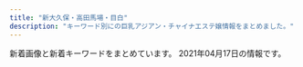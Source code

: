 ```yaml
---
title: "新大久保・高田馬場・目白"
description: "キーワード別にの巨乳アジアン・チャイナエステ嬢情報をまとめました。"
---
```


新着画像と新着キーワードをまとめています。
2021年04月17日の情報です。

<DmmAffiliateIns />
<KeywordTable
  shops={
    [
    {
        "keywords": {},
        "url": "https://tsukinohana88.wixsite.com/index",
        "station": "JR\u65b0\u5927\u4e45\u4fdd\u99c5",
        "img_links": [
            "https://static.wixstatic.com/media/71aabe_7fde48e91203411687f75bf66049b810~mv2.jpg",
            "https://static.wixstatic.com/media/80a184_82935849944c46ee915c04bfe2e9b3cb~mv2.jpeg",
            "https://static.wixstatic.com/media/80a184_5208b825bc574a8e8c38cfed61640f7b~mv2.png",
            "https://static.wixstatic.com/media/80a184_e559d78a6dc94757946448f2405d903b~mv2.jpg",
            "https://static.wixstatic.com/media/80a184_60e3e10d71c6473ca82f313fefc49773~mv2.png",
            "https://static.wixstatic.com/media/80a184_b70a2c117ac542f79ec2a2014b642be4~mv2.png",
            "https://static.wixstatic.com/media/80a184_d4b6882709484eb495b72b4fd6a52481~mv2.png",
            "https://static.wixstatic.com/media/80a184_591f50f34faa42e6b9492a8d9157c96f~mv2.png",
            "https://static.wixstatic.com/media/80a184_126746405a7f40f191a12f71b777ea41~mv2.png",
            "https://static.wixstatic.com/media/80a184_6f8a99a76cfa4e8cb6871f8cdc4667f5~mv2.png",
            "https://static.wixstatic.com/media/80a184_9dc0d14b20d54a71a6cb9f57217e8a32~mv2.png",
            "https://static.wixstatic.com/media/80a184_18f60081ea1047b0a35a349e1c4155f8~mv2.jpg",
            "https://static.wixstatic.com/media/80a184_badd496c271c4b31b8258ef657e73a1c~mv2.jpg",
            "https://static.wixstatic.com/media/71aabe_595c6eb6f67c4a098580c4aa868223d6~mv2.jpg"
        ],
        "name": "\u6708\u306e\u82b1"
    },
    {
        "keywords": {},
        "name": "Rabenda\u30fb\u30e9\u30d9\u30f3\u30c0\u30fc",
        "station": "JR\u5927\u4e45\u4fdd\u99c5\u5317\u53e3",
        "url": "http://gogonoheya.ies.fun/",
        "img_links": []
    },
    {
        "station": "\u65b0\u5927\u4e45\u4fdd\u99c5",
        "keywords": {},
        "name": "Lui\uff5e\u30eb\u30a4\uff5e",
        "img_links": [
            "http://www.e-candy.work/images/s1.png",
            "http://www.e-candy.work/images/3.jpg",
            "http://www.e-candy.work/img/aya1.jpg",
            "http://www.e-candy.work/img/ai1.jpg",
            "http://www.e-candy.work/images/7.jpg",
            "http://www.e-candy.work/images/6.jpg",
            "http://www.e-candy.work/img/rina1.jpg",
            "http://www.e-candy.work/images/1.jpg",
            "http://www.e-candy.work/img/miki1.jpg",
            "http://www.e-candy.work/images/sys2.jpg",
            "http://www.e-candy.work/images/staff_t.png",
            "http://www.e-candy.work/images/sys1.jpg",
            "http://www.e-candy.work/img/nana1.jpg",
            "http://www.e-candy.work/images/mobile.jpg",
            "http://www.e-candy.work/images/interior_t.png",
            "http://www.e-candy.work/images/newface.png",
            "http://www.e-candy.work/images/5.jpg",
            "http://www.e-candy.work/img/yui1.jpg",
            "http://www.e-candy.work/images/int2.png",
            "http://www.e-candy.work/images/4.jpg",
            "http://www.e-candy.work/images/info.png",
            "http://www.e-candy.work/images/sys3.png",
            "http://www.e-candy.work/images/8.jpg",
            "http://www.e-candy.work/images/int1.png",
            "http://www.e-candy.work/images/tel.jpg",
            "http://www.e-candy.work/images/news.jpg",
            "http://www.e-candy.work/img/haruka1.jpg",
            "http://www.e-candy.work/images/head.jpg"
        ],
        "url": "http://www.e-candy.work/"
    },
    {
        "img_links": [
            "http://www.y-rlx.site/images/index_06.jpg",
            "http://www.y-rlx.site/images/index_01.jpg",
            "http://www.y-rlx.site/girl/03.jpg",
            "http://www.y-rlx.site/images/index_09.jpg",
            "http://www.y-rlx.site/images/index_10.jpg",
            "http://www.y-rlx.site/images/upload/thumb/0a4230132522743d.jpg",
            "http://www.y-rlx.site/images/index_02.jpg",
            "http://www.y-rlx.site/girl/01.jpg",
            "http://www.y-rlx.site/images/index_05.jpg",
            "http://www.y-rlx.site/images/upload/thumb/7ef0dbd713e60157.jpg",
            "http://www.y-rlx.site/images/upload/thumb/a3dc59474308193e.jpg",
            "http://www.y-rlx.site/images/upload/thumb/2c7fdde9ad97892b.jpg",
            "http://www.y-rlx.site/images/card.jpg",
            "http://www.y-rlx.site/images/info.jpg",
            "http://www.y-rlx.site/girl/05.jpg",
            "http://y-rlx.site/images/index_04.jpg",
            "http://www.y-rlx.site/images/index_19.jpg",
            "http://www.y-rlx.site/images/upload/thumb/117cc02414cb58fe.jpg",
            "http://www.y-rlx.site/images/rec_09.jpg",
            "http://www.y-rlx.site/images/index_18.jpg",
            "http://www.y-rlx.site/images/rec.jpg",
            "http://www.y-rlx.site/images/index_20.jpg",
            "http://www.y-rlx.site/images/index_04.jpg",
            "http://www.y-rlx.site/images/staff_09.jpg",
            "http://www.y-rlx.site/images/upload/thumb/e0a26e58e17a1416.jpg",
            "http://www.y-rlx.site/images/upload/thumb/7ec52ffef2544273.jpg",
            "http://www.y-rlx.site/images/index_11.jpg",
            "http://www.y-rlx.site/girl/02.jpg",
            "http://www.y-rlx.site/images/index_15.jpg",
            "http://www.y-rlx.site/images/upload/thumb/0776a8acf9219785.jpg",
            "http://www.y-rlx.site/images/index_13.jpg",
            "http://www.y-rlx.site/images/index_07.jpg",
            "http://www.y-rlx.site/images/upload/thumb/0d7b4714c8aced28.jpg",
            "http://www.y-rlx.site/girl/04.jpg",
            "http://www.y-rlx.site/images/index_03.jpg",
            "http://www.y-rlx.site/images/index_08.jpg",
            "http://www.y-rlx.site/images/info_09.jpg",
            "http://y-rlx.site/images/index_07.jpg"
        ],
        "keywords": {
            "88": 2,
            "87": 4,
            "D": 1,
            "C": 5
        },
        "url": "http://www.y-rlx.site/",
        "station": "JR\u9ad8\u7530\u99ac\u5834\u99c5\u65e9\u7a32\u7530\u53e3",
        "name": "\u60a0\u30a8\u30b9\u30c6"
    },
    {
        "url": "http://www.china-es.info/",
        "keywords": {},
        "img_links": [
            "http://www.china-es.info/images/sys3.jpg",
            "http://www.china-es.info/images/int2.jpg",
            "http://www.china-es.info/images/top.jpg",
            "http://www.china-es.info/img/hibiki1.jpg",
            "http://www.china-es.info/images/menu/top.jpg",
            "http://www.china-es.info/images/interior_t.jpg",
            "http://www.china-es.info/images/sys2.jpg",
            "http://www.china-es.info/images/head.jpg",
            "http://www.china-es.info/images/mobile.jpg",
            "http://www.china-es.info/images/rec2.jpg",
            "http://www.china-es.info/images/menu/staff.jpg",
            "http://www.china-es.info/images/news.jpg",
            "http://www.china-es.info/images/menu/interior.jpg",
            "http://www.china-es.info/images/sys1.jpg",
            "http://www.china-es.info/img/nana2.jpg",
            "http://www.china-es.info/images/int1.jpg",
            "http://www.china-es.info/img/nana1.jpg",
            "http://www.china-es.info/images/int4.jpg",
            "http://www.china-es.info/images/int3.jpg",
            "http://www.china-es.info/images/rec1.jpg",
            "http://www.china-es.info/img/ringo1.jpg",
            "http://www.china-es.info/images/staff_t.jpg"
        ],
        "name": "Honey At Home \u30cf\u30cb\u30fc\u30a2\u30c3\u30c8\u30db\u30fc\u30e0",
        "station": "JR\u9ad8\u7530\u99ac\u5834\u99c5\u65e9\u7a32\u7530\u53e3"
    },
    {
        "url": "https://www.cocoro556.in/",
        "name": "COCORO",
        "keywords": {
            "C": 20,
            "E": 1
        },
        "station": "JR\u5927\u4e45\u4fdd\u99c5\u5317\u53e3",
        "img_links": [
            "https://www.cocoro556.in/img/material/pageheaderimg4.jpg",
            "https://www.cocoro556.in/img/material/photost1.png",
            "https://www.cocoro556.in/img/girl/thumb/smain1462f806d031a1244ccfaa8b4d307f6ef6d7.jpg",
            "https://www.cocoro556.in/img/girl/main/smain164135ee9e4407f412c3d2708030a189f1c0.jpg",
            "https://www.cocoro556.in/img/girl/thumb/smain1443346e3df3ff1cef1386c89c6ba9e9f72e.jpg",
            "https://www.cocoro556.in/img/girl/thumb/smain1491773ceed1a7cd35919e9c6866285fb943.jpg",
            "https://www.cocoro556.in/img/girl/thumb/smain1442346e3df3ff1cef1386c89c6ba9e9f72e.jpg",
            "https://www.cocoro556.in/img/material/p2_t2_sub_m1_2.png",
            "https://www.cocoro556.in/img/material/ftel.png",
            "https://www.cocoro556.in/img/girl/list/slist154a1f8e548a2959236fdd0e7abcde80ac7.jpg",
            "https://www.cocoro556.in/img/material/gm1_rollover.png",
            "https://www.cocoro556.in/img/girl/thumb/smain1543ab2e0ee9f9fde8103e9fe80e33b07761.jpg",
            "https://www.cocoro556.in/img/girl/main/smain126142f85375ac3eb532582567360874d2d6.jpg",
            "https://www.cocoro556.in/img/girl/list/slist12642f85375ac3eb532582567360874d2d6.jpg",
            "https://www.cocoro556.in/img/material/gm3_rollover.png",
            "https://www.cocoro556.in/img/camp/camp20210403short.jpg",
            "https://www.cocoro556.in/img/material/top_t3_imgrev1.jpg",
            "https://www.cocoro556.in/img/girl/thumb/smain1422b75436b0012f83588e08b8d8eb48c8c2.jpg",
            "https://www.cocoro556.in/img/material/p3_1_t1.png",
            "https://www.cocoro556.in/img/material/photost4rev1.png",
            "https://www.cocoro556.in/img/girl/list/slist16435ee9e4407f412c3d2708030a189f1c0.jpg",
            "https://www.cocoro556.in/img/material/photost3rev1.png",
            "https://www.cocoro556.in/img/material/p2_t2_subt1.png",
            "https://www.cocoro556.in/img/girl/thumb/smain1542a1f8e548a2959236fdd0e7abcde80ac7.jpg",
            "https://www.cocoro556.in/img/material/accminimgrev1.jpg",
            "https://www.cocoro556.in/img/material/mobilesite.png",
            "https://www.cocoro556.in/img/girl/list/slist146f806d031a1244ccfaa8b4d307f6ef6d7.jpg",
            "https://www.cocoro556.in/img/material/pageheaderimg3.jpg",
            "https://www.cocoro556.in/img/girl/list/slist149773ceed1a7cd35919e9c6866285fb943.jpg",
            "https://www.cocoro556.in/img/material/p2_t2_subt4.png",
            "https://www.cocoro556.in/img/material/pageheaderimg2.jpg",
            "https://www.cocoro556.in/img/material/p2_t2_sub_m1_1.png",
            "https://www.cocoro556.in/img/material/p6_t2.png",
            "https://www.cocoro556.in/img/girl/thumb/smain14922dea5bdda380e76839c012ab24bd9f82.jpg",
            "https://www.cocoro556.in/img/girl/list/slist142b75436b0012f83588e08b8d8eb48c8c2.jpg",
            "https://www.cocoro556.in/img/girl/thumb/smain126242f85375ac3eb532582567360874d2d6.jpg",
            "https://www.cocoro556.in/img/girl/thumb/smain1423ae12bc52cc115b3190fbe6a84a8ffa74.jpg",
            "https://www.cocoro556.in/img/camp/camp20210403premium.jpg",
            "https://www.cocoro556.in/img/girl/thumb/smain1541a1f8e548a2959236fdd0e7abcde80ac7.jpg",
            "https://www.cocoro556.in/img/girl/main/smain1421b75436b0012f83588e08b8d8eb48c8c2.jpg",
            "https://www.cocoro556.in/img/material/gm6_rollover.png",
            "https://www.cocoro556.in/img/material/p6_t3_subt1.png",
            "https://www.cocoro556.in/img/material/p6_t2_subt1.png",
            "https://www.cocoro556.in/img/girl/thumb/smain16637090642c09cac745b0ded19f41e41b2c.jpg",
            "https://www.cocoro556.in/img/girl/main/smain16617090642c09cac745b0ded19f41e41b2c.jpg",
            "https://www.cocoro556.in/img/material/p6_t1.png",
            "https://www.cocoro556.in/img/girl/thumb/smain1493773ceed1a7cd35919e9c6866285fb943.jpg",
            "https://www.cocoro556.in/img/material/p2_t2.png",
            "https://www.cocoro556.in/img/girl/thumb/smain126142f85375ac3eb532582567360874d2d6.jpg",
            "https://www.cocoro556.in/img/girl/thumb/smain164135ee9e4407f412c3d2708030a189f1c0.jpg",
            "https://www.cocoro556.in/img/material/leftinfo.png",
            "https://www.cocoro556.in/img/material/photost7.png",
            "https://www.cocoro556.in/img/material/gm1_rollout.png",
            "https://www.cocoro556.in/img/material/gm5_rollover.png",
            "https://www.cocoro556.in/img/girl/main/smain1541a1f8e548a2959236fdd0e7abcde80ac7.jpg",
            "https://www.cocoro556.in/img/girl/main/smain1491773ceed1a7cd35919e9c6866285fb943.jpg",
            "https://www.cocoro556.in/img/material/p3_t1.png",
            "https://www.cocoro556.in/img/material/gm6_rollout.png",
            "https://www.cocoro556.in/img/girl/thumb/smain14634879628e490d1ecf1cd7a9d727569f95.jpg",
            "https://www.cocoro556.in/img/girl/thumb/smain16617090642c09cac745b0ded19f41e41b2c.jpg",
            "https://www.cocoro556.in/img/girl/list/slist144346e3df3ff1cef1386c89c6ba9e9f72e.jpg",
            "https://www.cocoro556.in/img/material/photost5.png",
            "https://www.cocoro556.in/img/material/top_t1.png",
            "https://www.cocoro556.in/img/material/gm3_rollout.png",
            "https://www.cocoro556.in/img/girl/thumb/smain1441346e3df3ff1cef1386c89c6ba9e9f72e.jpg",
            "https://www.cocoro556.in/img/material/photost6.png",
            "https://www.cocoro556.in/img/material/p2_t2_subt5.png",
            "https://www.cocoro556.in/img/material/top_t4.png",
            "https://www.cocoro556.in/img/material/top_t3.png",
            "https://www.cocoro556.in/img/material/age_rollout.png",
            "https://www.cocoro556.in/img/girl/thumb/smain126332fd72809eba38056753c1720b05d8d5.jpg",
            "https://www.cocoro556.in/img/material/gm5_rollout.png",
            "https://www.cocoro556.in/img/material/p2_t2_subt3.png",
            "https://www.cocoro556.in/img/material/top_t3_subt1.png",
            "https://www.cocoro556.in/img/material/pageheaderimg1.jpg",
            "https://www.cocoro556.in/img/material/gm2_rollover.png",
            "https://www.cocoro556.in/img/material/p2_t2_subt5_m2.png",
            "https://www.cocoro556.in/img/girl/list/slist1667090642c09cac745b0ded19f41e41b2c.jpg",
            "https://www.cocoro556.in/img/camp/camp20210403.jpg",
            "https://www.cocoro556.in/img/material/p2_t2_subt5_m1.png",
            "https://www.cocoro556.in/img/girl/thumb/smain1461f806d031a1244ccfaa8b4d307f6ef6d7.jpg",
            "https://www.cocoro556.in/img/girl/main/smain1461f806d031a1244ccfaa8b4d307f6ef6d7.jpg",
            "https://www.cocoro556.in/img/material/p2_t2_sub_m1_3.png",
            "https://www.cocoro556.in/img/material/gm2_rollout.png",
            "https://www.cocoro556.in/img/material/gm4_rollout.png",
            "https://www.cocoro556.in/img/material/pd_number.png",
            "https://www.cocoro556.in/img/girl/thumb/smain16627090642c09cac745b0ded19f41e41b2c.jpg",
            "https://www.cocoro556.in/img/material/pd_st3.png",
            "https://www.cocoro556.in/img/material/pd_st2.png",
            "https://www.cocoro556.in/img/material/photost2rev1.png",
            "https://www.cocoro556.in/img/material/pd_st1.png",
            "https://www.cocoro556.in/img/material/p5_t1.png",
            "https://www.cocoro556.in/img/material/top_t2.png",
            "https://www.cocoro556.in/img/material/p2_t2_subt4_m1.png",
            "https://www.cocoro556.in/img/girl/main/smain1441346e3df3ff1cef1386c89c6ba9e9f72e.jpg",
            "https://www.cocoro556.in/img/material/p6_t3.png",
            "https://www.cocoro556.in/img/girl/thumb/smain1421b75436b0012f83588e08b8d8eb48c8c2.jpg",
            "https://www.cocoro556.in/img/material/p2_t2_subt2.png"
        ]
    },
    {
        "img_links": [
            "http://kobo.mssg.jp/images/staff_8a.jpg",
            "http://kobo.mssg.jp/images/staff_2a.jpg",
            "http://kobo.mssg.jp/layer/images/top.jpg",
            "http://kobo.mssg.jp/images/staff_9b.jpg",
            "http://kobo.mssg.jp/layer/images/top/top_06.jpg",
            "http://kobo.mssg.jp/layer/images/top/top_05.jpg",
            "http://kobo.mssg.jp/images/wenzi-staff.png",
            "http://kobo.mssg.jp/images/top1.jpg",
            "http://kobo.mssg.jp/images/info.png",
            "http://kobo.mssg.jp/images/staff_8.jpg",
            "http://kobo.mssg.jp/images/staff_9a.jpg",
            "http://kobo.mssg.jp/layer/images/top/top_01.jpg",
            "http://kobo.mssg.jp/images/staff_5.jpg",
            "http://kobo.mssg.jp/images/staff_bj4.png",
            "http://kobo.mssg.jp/layer/images/top/top_08.png",
            "http://kobo.mssg.jp/images/staff_bj1.png",
            "http://kobo.mssg.jp/images/staff_2b.jpg",
            "http://kobo.mssg.jp/images/s_info.png",
            "http://kobo.mssg.jp/layer/images/top/top_02.jpg",
            "http://kobo.mssg.jp/images/1.jpg",
            "http://kobo.mssg.jp/images/staff_4.jpg",
            "http://kobo.mssg.jp/layer/images/top/top_03.jpg",
            "http://kobo.mssg.jp/layer/images/top/top_04.jpg",
            "http://kobo.mssg.jp/images/staff_10a.jpg",
            "http://kobo.mssg.jp/images/top2.jpg"
        ],
        "name": "\u6c34\u8272-\u30df\u30ba\u30a4\u30ed-",
        "url": "http://kobo.mssg.jp/",
        "keywords": {},
        "station": "JR\u5927\u4e45\u4fdd\u99c5\u5317\u53e3"
    },
    {
        "keywords": {
            "C": 36
        },
        "name": "Lovely Heart \u5927\u4e45\u4fdd\u5225\u9928",
        "url": "http://aes-treat.com/",
        "img_links": [
            "http://aes-treat.com/scdl/staff/11131.jpg",
            "http://aes-treat.com/scdl/staff/10902.jpg",
            "http://aes-treat.com/scdl/staff/11161mb.jpg",
            "http://aes-treat.com/scdl/staff/11171mb.jpg",
            "http://aes-treat.com/pic/top2.jpg",
            "http://aes-treat.com/scdl/staff/11162.jpg",
            "http://aes-treat.com/scdl/staff/11161.jpg",
            "http://aes-treat.com/scdl/staff/10171.jpg",
            "http://aes-treat.com/img/system/campaign.jpg",
            "http://aes-treat.com/scdl/staff/10981.jpg",
            "http://aes-treat.com/scdl/staff/10861mb.jpg",
            "http://aes-treat.com/scdl/staff/11051.jpg",
            "http://aes-treat.com/scdl/staff/10901.jpg",
            "http://aes-treat.com/scdl/staff/11111.jpg",
            "http://aes-treat.com/img/ttl_staff.png",
            "http://aes-treat.com/scdl/staff/11081.jpg",
            "http://aes-treat.com/scdl/staff/11051mb.jpg",
            "http://aes-treat.com/scdl/staff/10171mb.jpg",
            "http://aes-treat.com/scdl/staff/10771.jpg",
            "http://aes-treat.com/scdl/staff/11151mb.jpg",
            "http://aes-treat.com/img/ttl_sister.png",
            "http://aes-treat.com/img/ttl_att.png",
            "http://aes-treat.com/scdl/staff/11131mb.jpg",
            "http://aes-treat.com/scdl/staff/10981mb.jpg",
            "http://aes-treat.com/scdl/staff/11181.jpg",
            "http://aes-treat.com/scdl/staff/10721mb.jpg",
            "http://aes-treat.com/scdl/staff/11111mb.jpg",
            "http://aes-treat.com/scdl/staff/10651.jpg",
            "http://aes-treat.com/img/ttl_attbnr.jpg",
            "http://aes-treat.com/scdl/staff/11181mb.jpg",
            "http://aes-treat.com/scdl/staff/10841.jpg",
            "http://aes-treat.com/scdl/staff/11101mb.jpg",
            "http://aes-treat.com/scdl/staff/10811.jpg",
            "http://aes-treat.com/scdl/staff/11041mb.jpg",
            "http://aes-treat.com/scdl/staff/10891mb.jpg",
            "http://aes-treat.com/scdl/staff/10681mb.jpg",
            "http://aes-treat.com/scdl/staff/10971mb.jpg",
            "http://aes-treat.com/scdl/staff/10891.jpg",
            "http://aes-treat.com/scdl/staff/10941.jpg",
            "http://aes-treat.com/scdl/staff/10972.jpg",
            "http://aes-treat.com/scdl/staff/10861.jpg",
            "http://aes-treat.com/scdl/staff/10842.jpg",
            "http://aes-treat.com/scdl/staff/11041.jpg",
            "http://aes-treat.com/scdl/staff/10721.jpg",
            "http://aes-treat.com/scdl/staff/11101.jpg",
            "http://aes-treat.com/scdl/staff/10901mb.jpg",
            "http://aes-treat.com/scdl/staff/11081mb.jpg",
            "http://aes-treat.com/pic/top1.jpg",
            "http://aes-treat.com/scdl/staff/11121mb.jpg",
            "http://aes-treat.com/scdl/staff/11151.jpg",
            "http://aes-treat.com/scdl/staff/11121.jpg",
            "http://aes-treat.com/scdl/staff/11091.jpg",
            "http://aes-treat.com/img/ttl_nouka.jpg",
            "http://aes-treat.com/i/files/homeimg.jpg",
            "http://aes-treat.com/img/ttl_mobile.jpg",
            "http://aes-treat.com/scdl/staff/10841mb.jpg",
            "http://aes-treat.com/scdl/staff/10811mb.jpg",
            "http://aes-treat.com/scdl/staff/10681.jpg",
            "http://aes-treat.com/scdl/staff/10771mb.jpg",
            "http://aes-treat.com/scdl/staff/10971.jpg",
            "http://aes-treat.com/pic/head.jpg",
            "http://aes-treat.com/scdl/staff/10941mb.jpg",
            "http://aes-treat.com/scdl/staff/10651mb.jpg",
            "http://aes-treat.com/scdl/staff/11091mb.jpg",
            "http://aes-treat.com/scdl/staff/11171.jpg"
        ],
        "station": "JR\u5927\u4e45\u4fdd\u99c5\u5317\u53e3"
    },
    {
        "keywords": {},
        "station": "JR\u9ad8\u7530\u99ac\u5834\u99c5\u65e9\u7a32\u7530\u53e3",
        "url": "http://www.kity.work/",
        "name": "\u98a8\u96c5\u5802 \uff5e\u3075\u3046\u304c\u3069\u3046\uff5e",
        "img_links": [
            "http://www.kity.work/img/erina2.jpg",
            "http://www.kity.work/images/6.jpg",
            "http://www.kity.work/images/int1.jpg",
            "http://www.kity.work/img/erina1.jpg",
            "http://www.kity.work/images/head.jpg",
            "http://www.kity.work/img/aoi2.jpg",
            "http://www.kity.work/images/s1.jpg",
            "http://www.kity.work/img/yuka2.jpg",
            "http://www.kity.work/images/up.jpg",
            "http://www.kity.work/images/1.jpg",
            "http://www.kity.work/img/sara2.jpg",
            "http://www.kity.work/staff/erina.jpg",
            "http://www.kity.work/images/news.jpg",
            "http://www.kity.work/staff/yuka.jpg",
            "http://www.kity.work/images/tel.jpg",
            "http://www.kity.work/images/s1.png",
            "http://www.kity.work/staff/nana.jpg",
            "http://www.kity.work/images/s2.jpg",
            "http://www.kity.work/images/5.jpg",
            "http://www.kity.work/img/aoi1.jpg",
            "http://www.kity.work/staff/sara.jpg",
            "http://www.kity.work/images/tg.jpg",
            "http://www.kity.work/staff/aoi.jpg",
            "http://www.kity.work/img/yuka1.jpg",
            "http://www.kity.work/images/int2.jpg",
            "http://www.kity.work/images/interior_t.jpg",
            "http://www.kity.work/images/3.jpg",
            "http://www.kity.work/images/ac2.jpg",
            "http://www.kity.work/images/7.jpg",
            "http://www.kity.work/images/staff_t.jpg",
            "http://www.kity.work/img/sara1.jpg",
            "http://www.kity.work/img/nana1.jpg",
            "http://www.kity.work/images/sys.jpg"
        ]
    },
    {
        "img_links": [
            "http://massage-1.net/images/top/top_04.jpg",
            "http://massage-1.net/images/top/top_08.png",
            "http://massage-1.net/images/top/top_01.jpg",
            "http://massage-1.net/images/page_top.png",
            "http://massage-1.net/images/top/top_03.jpg",
            "http://massage-1.net/images/top/top_05.jpg",
            "http://massage-1.net/images/top/top_02.jpg",
            "http://massage-1.net/images/staff_image/staf_05a.jpg",
            "http://massage-1.net/images/top/top_06.jpg",
            "http://massage-1.net/images/home/top.jpg"
        ],
        "url": "http://massage-1.net/",
        "station": "JR\u9ad8\u7530\u99ac\u5834\u99c5\u65e9\u7a32\u7530\u53e3",
        "name": "\u697d\u5712",
        "keywords": {}
    },
    {
        "name": "\u82b1",
        "keywords": {
            "C": 40,
            "E": 5
        },
        "url": "https://est-hana.com/",
        "station": "JR\u5927\u4e45\u4fdd\u99c5\u5317\u53e3",
        "img_links": [
            "https://est-hana.com/img/girl/thumb/smain197153ce52e0264e81a8a42e5d3c84dd833e.jpg",
            "https://est-hana.com/img/whatnew/20200401min60.jpg",
            "https://est-hana.com/img/girl/list/s163_list.jpg",
            "https://est-hana.com/img/girl/list/s139_list.jpg",
            "https://est-hana.com/img/material/sys_option.png",
            "https://est-hana.com/img/material/photorenew3.jpg",
            "https://est-hana.com/img/girl/list/sface110404ef9fc79e2a0a04d64b621c22a0c77.jpg",
            "https://est-hana.com/img/girl/pickup/topgirl20180526173824.png",
            "https://est-hana.com/img/material/top_twitter.png",
            "https://est-hana.com/img/girl/list/slist187110f9d5212fd19d8b8410ec6bff294e6.jpg",
            "https://est-hana.com/img/girl/list/slist110d5ce8a5906e2cdaf90af47c9395e0dff.jpg",
            "https://est-hana.com/img/girl/main/s88_1.jpg",
            "https://est-hana.com/img/whatnew/20200304.jpg",
            "https://est-hana.com/img/material/systme_t1.png",
            "https://est-hana.com/img/material/click_tel_btn.png",
            "https://est-hana.com/img/girl/list/sface8365230fc40840a020ba3ed47600db4b4a.jpg",
            "https://est-hana.com/img/girl/pickup/pickup20181218104555.jpg",
            "https://est-hana.com/img/girl/thumb/smain193281777917c863b2cd265723b9cb5a3c32.jpg",
            "https://est-hana.com/img/girl/pickup/pickup20190227121102.jpg",
            "https://est-hana.com/img/material/w6.png",
            "https://est-hana.com/img/material/infopanel.png",
            "https://est-hana.com/img/girl/list/sface189e9ae2d8752cd8b9474ebd62df9909f9b.jpg",
            "https://est-hana.com/img/girl/list/s88_face.jpg",
            "https://est-hana.com/img/girl/list/s139_face.jpg",
            "https://est-hana.com/img/girl/main/s139_1.jpg",
            "https://est-hana.com/img/material/photorenew4.jpg",
            "https://est-hana.com/img/girl/list/s173_list.jpg",
            "https://est-hana.com/img/girl/pickup/topgirl20161016054301.png",
            "https://est-hana.com/img/girl/list/slist18449673a0eecbfdaab27d1a016ce6f4281.jpg",
            "https://est-hana.com/img/material/massap7.jpg",
            "https://est-hana.com/img/girl/thumb/smain1931e3a7504f14e2050f14cb6782d72bb46c.jpg",
            "https://est-hana.com/img/whatnew/20200401_mask.jpg",
            "https://est-hana.com/img/girl/main/smain197153ce52e0264e81a8a42e5d3c84dd833e.jpg",
            "https://est-hana.com/img/material/gm5_rollout.png",
            "https://est-hana.com/img/girl/list/slist19053cc33bb85f739f63e84c2ae2c41c2eb.jpg",
            "https://est-hana.com/img/material/photorenew1.jpg",
            "https://est-hana.com/img/girl/thumb/smain19725e2ed7efe2de621955e09d12295a13ee.jpg",
            "https://est-hana.com/img/girl/thumb/smain184149673a0eecbfdaab27d1a016ce6f4281.jpg",
            "https://est-hana.com/img/material/top_t2_img_rev2.jpg",
            "https://est-hana.com/img/girl/pickup/topgirl20140502225842.png",
            "https://est-hana.com/img/material/top_t6.png",
            "https://est-hana.com/img/girl/list/s180_face.jpg",
            "https://est-hana.com/img/material/gm2_rollout.png",
            "https://est-hana.com/img/girl/list/sface190e7f2a11706f93c08ab1eb76c57c0a501.jpg",
            "https://est-hana.com/img/girl/main/smain1901e7f2a11706f93c08ab1eb76c57c0a501.jpg",
            "https://est-hana.com/img/girl/thumb/s173_1.jpg",
            "https://est-hana.com/img/material/massa_t1.png",
            "https://est-hana.com/img/material/staff_t1.png",
            "https://est-hana.com/img/girl/thumb/smain18725b09cd881b1f036f9f4970616c10b474.jpg",
            "https://est-hana.com/img/material/top_t4.png",
            "https://est-hana.com/img/girl/pickup/topgirl20190528141109.png",
            "https://est-hana.com/img/girl/thumb/smain1901e7f2a11706f93c08ab1eb76c57c0a501.jpg",
            "https://est-hana.com/img/material/massap1.jpg",
            "https://est-hana.com/img/material/day.png",
            "https://est-hana.com/img/material/massap3.jpg",
            "https://est-hana.com/img/girl/main/smain1911ec56c0d5cc68365ea11e2e52a40272d8.jpg",
            "https://est-hana.com/img/material/massap2.jpg",
            "https://est-hana.com/img/girl/thumb/s88_1.jpg",
            "https://est-hana.com/img/girl/list/slist189e9ae2d8752cd8b9474ebd62df9909f9b.jpg",
            "https://est-hana.com/img/girl/thumb/smain1911ec56c0d5cc68365ea11e2e52a40272d8.jpg",
            "https://est-hana.com/img/material/hosi4.png",
            "https://est-hana.com/img/girl/thumb/s163_1.jpg",
            "https://est-hana.com/img/girl/main/s77_1.jpg",
            "https://est-hana.com/img/material/photorenew2rev1.jpg",
            "https://est-hana.com/img/material/massap4.jpg",
            "https://est-hana.com/img/girl/list/slist199a8b144d9cbd006fc9dffdf23ad77de07.jpg",
            "https://est-hana.com/img/material/d17.png",
            "https://est-hana.com/img/girl/thumb/smain1913da4fa2da2e801312734721e1a44d8e19.jpg",
            "https://est-hana.com/img/material/systme_t2.png",
            "https://est-hana.com/img/girl/thumb/s139_1.jpg",
            "https://est-hana.com/img/material/gm1_rollout.png",
            "https://est-hana.com/img/girl/pickup/pickup20190118192153.jpg",
            "https://est-hana.com/img/material/gm6_rollout.png",
            "https://est-hana.com/img/material/detailwaku.png",
            "https://est-hana.com/img/girl/pickup/pickup20180526173711.jpg",
            "https://est-hana.com/img/girl/main/s180_1.jpg",
            "https://est-hana.com/img/girl/thumb/s77_2.jpg",
            "https://est-hana.com/img/girl/pickup/pickup20190121202926.jpg",
            "https://est-hana.com/img/girl/list/sface18449673a0eecbfdaab27d1a016ce6f4281.jpg",
            "https://est-hana.com/img/girl/thumb/smain1991a8b144d9cbd006fc9dffdf23ad77de07.jpg",
            "https://est-hana.com/img/material/hosi5.png",
            "https://est-hana.com/img/material/sframe2014.png",
            "https://est-hana.com/img/girl/thumb/smain1902e7f2a11706f93c08ab1eb76c57c0a501.jpg",
            "https://est-hana.com/img/material/sys_course2_rev2.png",
            "https://est-hana.com/img/girl/pickup/topgirl20140510202547.png",
            "https://est-hana.com/img/girl/list/sface19753ce52e0264e81a8a42e5d3c84dd833e.jpg",
            "https://est-hana.com/img/material/m4.png",
            "https://est-hana.com/img/material/massap5.jpg",
            "https://est-hana.com/img/girl/pickup/topgirl20180308214256.png",
            "https://est-hana.com/img/girl/list/sface201dc74ab8dea78d771771d5fda7bccc989.jpg",
            "https://est-hana.com/img/girl/list/s77_list.jpg",
            "https://est-hana.com/img/girl/list/slist193a69a1a063a3159e298d18b691542266d.jpg",
            "https://est-hana.com/img/material/top_t3.png",
            "https://est-hana.com/img/material/photorenew5.jpg",
            "https://est-hana.com/img/girl/thumb/s77_1.jpg",
            "https://est-hana.com/img/girl/pickup/pickup20191214162524.jpg",
            "https://est-hana.com/img/girl/list/s86_list.jpg",
            "https://est-hana.com/img/girl/main/s86_1.jpg",
            "https://est-hana.com/img/material/accsess_picter2.jpg",
            "https://est-hana.com/img/material/top_t2.png",
            "https://est-hana.com/img/material/returnbtn.png",
            "https://est-hana.com/img/material/top_t5.png",
            "https://est-hana.com/img/girl/list/slist191ec56c0d5cc68365ea11e2e52a40272d8.jpg",
            "https://est-hana.com/img/material/sys_course3_rev1.png",
            "https://est-hana.com/img/girl/list/s180_list.jpg",
            "https://est-hana.com/img/girl/main/smain1931e3a7504f14e2050f14cb6782d72bb46c.jpg",
            "https://est-hana.com/img/girl/thumb/s86_1.jpg",
            "https://est-hana.com/img/girl/main/s163_1.jpg",
            "https://est-hana.com/img/girl/thumb/smain1912da4fa2da2e801312734721e1a44d8e19.jpg",
            "https://est-hana.com/img/girl/list/s163_face.jpg",
            "https://est-hana.com/img/girl/main/smain184149673a0eecbfdaab27d1a016ce6f4281.jpg",
            "https://est-hana.com/img/girl/list/s75_face.jpg",
            "https://est-hana.com/img/girl/pickup/topgirl20141227182718.png",
            "https://est-hana.com/img/girl/list/s75_list.jpg",
            "https://est-hana.com/img/material/month.png",
            "https://est-hana.com/img/girl/thumb/s173_2.jpg",
            "https://est-hana.com/img/girl/main/smain1991a8b144d9cbd006fc9dffdf23ad77de07.jpg",
            "https://est-hana.com/img/girl/main/s173_1.jpg",
            "https://est-hana.com/img/girl/main/smain1891e9ae2d8752cd8b9474ebd62df9909f9b.jpg",
            "https://est-hana.com/img/girl/pickup/pickup20190528135649.jpg",
            "https://est-hana.com/img/material/topflashimg1.jpg",
            "https://est-hana.com/img/girl/thumb/s180_1.jpg",
            "https://est-hana.com/img/girl/pickup/pickup20191208191053.jpg",
            "https://est-hana.com/img/girl/list/slist2012ba9beda1a19f1ba57dcc87485d57321.jpg",
            "https://est-hana.com/img/girl/thumb/smain184249673a0eecbfdaab27d1a016ce6f4281.jpg",
            "https://est-hana.com/img/material/sys_etc.png",
            "https://est-hana.com/img/girl/list/sface187386757ea62d773ca58e2457fc23b8e13.jpg",
            "https://est-hana.com/img/material/sys_course1_rev2.png",
            "https://est-hana.com/img/girl/thumb/s75_1.jpg",
            "https://est-hana.com/img/girl/list/s88_list.jpg",
            "https://est-hana.com/img/girl/list/sface199a8b144d9cbd006fc9dffdf23ad77de07.jpg",
            "https://est-hana.com/img/girl/pickup/pickup20141227182613.jpeg",
            "https://est-hana.com/img/girl/pickup/topgirl20180908131653.png",
            "https://est-hana.com/img/camp/camp20210401.png",
            "https://est-hana.com/img/girl/pickup/pickup20190118192257.jpg",
            "https://est-hana.com/img/girl/list/slist19753ce52e0264e81a8a42e5d3c84dd833e.jpg",
            "https://est-hana.com/img/girl/list/s77_face.jpg",
            "https://est-hana.com/img/girl/main/s75_1.jpg",
            "https://est-hana.com/img/girl/list/s86_face.jpg",
            "https://est-hana.com/img/material/gm3_rollout.png",
            "https://est-hana.com/img/material/accsess_station.png",
            "https://est-hana.com/img/material/gm4_rollout.png",
            "https://est-hana.com/img/girl/list/sface191ec56c0d5cc68365ea11e2e52a40272d8.jpg",
            "https://est-hana.com/img/material/massap6.jpg",
            "https://est-hana.com/img/girl/list/slist8365230fc40840a020ba3ed47600db4b4a.jpg",
            "https://est-hana.com/img/material/staff_t1rev1.png",
            "https://est-hana.com/img/girl/list/sface193e3a7504f14e2050f14cb6782d72bb46c.jpg",
            "https://est-hana.com/img/girl/thumb/smain1891e9ae2d8752cd8b9474ebd62df9909f9b.jpg",
            "https://est-hana.com/img/material/staffdetail_t1.png",
            "https://est-hana.com/img/material/age.png",
            "https://est-hana.com/img/girl/list/s173_face.jpg",
            "https://est-hana.com/img/girl/thumb/smain1871110bf62c88dcefca310cdc127f9b11f2.jpg",
            "https://est-hana.com/img/girl/pickup/pickup20180830201105.jpg",
            "https://est-hana.com/img/girl/main/smain1871110bf62c88dcefca310cdc127f9b11f2.jpg",
            "https://est-hana.com/img/material/line1.png",
            "https://est-hana.com/img/girl/thumb/s77_3.jpg"
        ]
    },
    {
        "station": "JR\u65b0\u5927\u4e45\u4fdd\u99c5",
        "name": "\u6625\u306e\u5922",
        "url": "http://www.harunoyume.com/",
        "keywords": {},
        "img_links": [
            "http://www.harunoyume.com/images/service-image.jpg",
            "http://www.harunoyume.com/images/campaign.jpg",
            "http://www.harunoyume.com/images/covergirl.jpg",
            "http://www.harunoyume.com/images/discount.jpg"
        ]
    },
    {
        "keywords": {
            "88": 27,
            "86": 94,
            "E": 36,
            "D": 182,
            "83": 9,
            "85": 18,
            "87": 72,
            "C": 2
        },
        "name": "Familiar\u30fb\u30d5\u30a1\u30df\u30ea\u30fc\u30a2",
        "img_links": [
            "http://familiar.tyo.cm/images/tel.png",
            "http://familiar.tyo.cm/photos/sites/37/2019/10/2019102502193551.jpg",
            "http://familiar.tyo.cm/photos/sites/37/2019/06/2019060406161857.jpg",
            "http://familiar.tyo.cm/photos/sites/37/2019/10/2019100304481325.jpg",
            "http://familiar.tyo.cm/photos/sites/37/2019/12/2019120502264671.jpg",
            "http://familiar.tyo.cm/photos/sites/37/2019/03/2019032406115598.jpg",
            "http://familiar.tyo.cm/images/top.png",
            "http://familiar.tyo.cm/photos/sites/37/2019/12/201912130833132.jpg",
            "http://familiar.tyo.cm/photos/sites/37/2019/06/2019061502562745.jpg",
            "http://familiar.tyo.cm/photos/sites/37/2019/11/2019112902341792.jpg",
            "http://familiar.tyo.cm/photos/sites/37/2019/12/2019120502265383.jpg",
            "http://familiar.tyo.cm/photos/sites/37/2019/06/201906040617136.jpg",
            "http://familiar.tyo.cm/photos/sites/37/2019/03/2019032406115451.jpg",
            "http://familiar.tyo.cm/photos/sites/37/2019/03/2019032406115446.jpg",
            "http://familiar.tyo.cm/photos/sites/37/2019/12/2019120401354980.jpg",
            "http://familiar.tyo.cm/photos/sites/37/2019/09/201909270657496.jpg",
            "http://familiar.tyo.cm/photos/sites/37/2019/12/2019120401354873.jpg",
            "http://familiar.tyo.cm/photos/sites/37/2019/03/2019032406115491.jpg",
            "http://familiar.tyo.cm/images/s_staff.jpg",
            "http://familiar.tyo.cm/photos/sites/37/2018/12/2018121903013346.jpg",
            "http://familiar.tyo.cm/photos/sites/37/2019/10/2019102408541458.jpg",
            "http://familiar.tyo.cm/photos/sites/37/2019/03/2019031806471671.jpg",
            "http://familiar.tyo.cm/photos/sites/37/2019/11/2019110802115992.jpg",
            "http://familiar.tyo.cm/images/mobile.jpg",
            "http://familiar.tyo.cm/images/s_news.jpg",
            "http://familiar.tyo.cm/photos/sites/37/2019/06/2019062210030384.jpg",
            "http://familiar.tyo.cm/images/1.png",
            "http://familiar.tyo.cm/images/s_link.jpg",
            "http://familiar.tyo.cm/photos/sites/37/2019/09/2019090503385014.jpg",
            "http://familiar.tyo.cm/photos/sites/37/2019/03/2019032406115440.jpg",
            "http://familiar.tyo.cm/photos/sites/37/2019/06/2019061502562797.jpg",
            "http://familiar.tyo.cm/photos/sites/37/2019/03/2019032406115312.jpg",
            "http://familiar.tyo.cm/photos/sites/37/2019/11/2019112002511160.jpg",
            "http://familiar.tyo.cm/photos/sites/37/2019/06/2019061502562798.jpg",
            "http://familiar.tyo.cm/photos/sites/37/2019/12/2019120401355046.jpg",
            "http://familiar.tyo.cm/photos/sites/37/2018/12/2018121903022968.jpg",
            "http://familiar.tyo.cm/photos/sites/37/2019/10/2019102502193826.jpg",
            "http://familiar.tyo.cm/photos/sites/37/2019/03/2019032406115311.jpg",
            "http://familiar.tyo.cm/photos/sites/37/2019/06/2019060406241084.jpg"
        ],
        "station": "JR\u65b0\u5927\u4e45\u4fdd\u99c5",
        "url": "http://familiar.tyo.cm/"
    },
    {
        "url": "http://angel.este.work/",
        "keywords": {
            "86": 12,
            "D": 19,
            "87": 12,
            "83": 15,
            "C": 15,
            "E": 5,
            "95": 1
        },
        "img_links": [
            "http://angel.este.work/2/uploadimg/1617498099.jpg",
            "http://angel.este.work/2/uploadimg/1599833697.jpg",
            "http://angel.este.work/2/uploadimg/1616465485.jpg",
            "http://angel.este.work/top-img01.png",
            "http://angel.este.work/2/uploadimg/1600260826.jpg",
            "http://angel.este.work/call.png",
            "http://angel.este.work/1.jpg",
            "http://angel.este.work/top-img04.png",
            "http://angel.este.work/3.jpg",
            "http://angel.este.work/2/uploadimg/1616465524.jpg",
            "http://angel.este.work/top-img01a.png",
            "http://angel.este.work/top-img01b.png",
            "http://angel.este.work/tel_footer.png",
            "http://angel.este.work/tel_header.png",
            "http://angel.este.work/2.jpg",
            "http://angel.este.work/4.jpg",
            "http://angel.este.work/2/uploadimg/1617624009.jpg"
        ],
        "name": "Angel",
        "station": "JR\u9ad8\u7530\u99ac\u5834\u99c5"
    },
    {
        "img_links": [
            "http://aes-salon.com/scdl/staff/10701mb.jpg",
            "http://aes-salon.com/scdl/staff/10631mb.jpg",
            "http://aes-salon.com/scdl/staff/10461.jpg",
            "http://aes-salon.com/scdl/staff/10462.jpg",
            "http://aes-salon.com/scdl/staff/10501.jpg",
            "http://aes-salon.com/scdl/staff/10122.jpg",
            "http://aes-salon.com/scdl/staff/10562.jpg",
            "http://aes-salon.com/scdl/staff/10561mb.jpg",
            "http://aes-salon.com/img/system/campaign.jpg",
            "http://aes-salon.com/scdl/staff/10083.jpg",
            "http://aes-salon.com/scdl/staff/10502.jpg",
            "http://aes-salon.com/scdl/staff/10571mb.jpg",
            "http://aes-salon.com/img/ttl_nouka.jpg",
            "http://aes-salon.com/scdl/staff/10561.jpg",
            "http://aes-salon.com/scdl/staff/10342.jpg",
            "http://aes-salon.com/scdl/staff/10651.jpg",
            "http://aes-salon.com/scdl/staff/10691.jpg",
            "http://aes-salon.com/scdl/staff/10341mb.jpg",
            "http://aes-salon.com/pic/head.jpg",
            "http://aes-salon.com/img/access/roaddm.png",
            "http://aes-salon.com/scdl/staff/10631.jpg",
            "http://aes-salon.com/scdl/staff/10511.jpg",
            "http://aes-salon.com/scdl/staff/10091mb.jpg",
            "http://aes-salon.com/scdl/staff/10292.jpg",
            "http://aes-salon.com/scdl/staff/10081.jpg",
            "http://aes-salon.com/img/ttl_mobile.jpg",
            "http://aes-salon.com/scdl/staff/10511mb.jpg",
            "http://aes-salon.com/scdl/staff/10671mb.jpg",
            "http://aes-salon.com/pic/top1.jpg",
            "http://aes-salon.com/scdl/staff/10601.jpg",
            "http://aes-salon.com/scdl/staff/10621.jpg",
            "http://aes-salon.com/scdl/staff/10563.jpg",
            "http://aes-salon.com/scdl/staff/10592.jpg",
            "http://aes-salon.com/scdl/staff/10621mb.jpg",
            "http://aes-salon.com/scdl/staff/10671.jpg",
            "http://aes-salon.com/scdl/staff/10641mb.jpg",
            "http://aes-salon.com/scdl/staff/10291.jpg",
            "http://aes-salon.com/scdl/staff/10441.jpg",
            "http://aes-salon.com/scdl/staff/10351mb.jpg",
            "http://aes-salon.com/scdl/staff/10681.jpg",
            "http://aes-salon.com/scdl/staff/10121mb.jpg",
            "http://aes-salon.com/scdl/staff/10661.jpg",
            "http://aes-salon.com/scdl/staff/10571.jpg",
            "http://aes-salon.com/scdl/staff/10692.jpg",
            "http://aes-salon.com/img/ttl_sister.png",
            "http://aes-salon.com/scdl/staff/10092.jpg",
            "http://aes-salon.com/scdl/staff/10471mb.jpg",
            "http://aes-salon.com/scdl/staff/10471.jpg",
            "http://aes-salon.com/scdl/staff/10681mb.jpg",
            "http://aes-salon.com/scdl/staff/10641.jpg",
            "http://aes-salon.com/scdl/staff/10441mb.jpg",
            "http://aes-salon.com/scdl/staff/10651mb.jpg",
            "http://aes-salon.com/scdl/staff/10694.jpg",
            "http://aes-salon.com/img/ttl_att.png",
            "http://aes-salon.com/img/access/road3.jpg",
            "http://aes-salon.com/scdl/staff/10411.jpg",
            "http://aes-salon.com/scdl/staff/10411mb.jpg",
            "http://aes-salon.com/scdl/staff/10091.jpg",
            "http://aes-salon.com/pic/top2.jpg",
            "http://aes-salon.com/scdl/staff/10341.jpg",
            "http://aes-salon.com/scdl/staff/10601mb.jpg",
            "http://aes-salon.com/scdl/staff/10701.jpg",
            "http://aes-salon.com/scdl/staff/10602.jpg",
            "http://aes-salon.com/scdl/staff/10591.jpg",
            "http://aes-salon.com/img/access/road1.jpg",
            "http://aes-salon.com/scdl/staff/10472.jpg",
            "http://aes-salon.com/scdl/staff/10693.jpg",
            "http://aes-salon.com/img/ttl_bekan.jpg",
            "http://aes-salon.com/img/access/road2.jpg",
            "http://aes-salon.com/scdl/staff/10412.jpg",
            "http://aes-salon.com/scdl/staff/10082.jpg",
            "http://aes-salon.com/scdl/staff/10591mb.jpg",
            "http://aes-salon.com/scdl/staff/10351.jpg",
            "http://aes-salon.com/scdl/staff/10501mb.jpg",
            "http://aes-salon.com/img/ttl_attbnr.jpg",
            "http://aes-salon.com/img/access/road4.jpg",
            "http://aes-salon.com/i/files/homeimg.jpg",
            "http://aes-salon.com/img/ttl_staff.png",
            "http://aes-salon.com/scdl/staff/10121.jpg",
            "http://aes-salon.com/scdl/staff/10661mb.jpg",
            "http://aes-salon.com/scdl/staff/10291mb.jpg",
            "http://aes-salon.com/scdl/staff/10461mb.jpg",
            "http://aes-salon.com/scdl/staff/10081mb.jpg",
            "http://aes-salon.com/scdl/staff/10691mb.jpg"
        ],
        "name": "Lovely Heart",
        "url": "http://aes-salon.com/",
        "station": "JR\u5927\u4e45\u4fdd\u99c5\u5317\u53e3",
        "keywords": {
            "C": 36
        }
    },
    {
        "name": "\u7e01\u4e2d\u7e01\uff5e\u3048\u3093\u3061\u3085\u3046\u3048\u3093\uff5e",
        "keywords": {
            "C": 4
        },
        "url": "http://www.enchuen.com/",
        "station": "JR\u65b0\u5927\u4e45\u4fdd\u99c5",
        "img_links": [
            "http://www.enchuen.com/images/ins_footer.png",
            "http://www.enchuen.com/images/interior01.jpg",
            "http://www.enchuen.com/images/top_slider5.jpg",
            "http://www.enchuen.com/images/interior04.jpg",
            "http://www.enchuen.com/images/therapist_kaori.jpg",
            "http://www.enchuen.com/images/ins_header.png",
            "http://www.enchuen.com/images/img_service04.png",
            "http://www.enchuen.com/images/h2_qa.png",
            "http://www.enchuen.com/images/img_service06.png",
            "http://www.enchuen.com/images/h2_alliancegide.png",
            "http://www.enchuen.com/images/ban-tel.png",
            "http://www.enchuen.com/images/img_slider02.png",
            "http://www.enchuen.com/images/interior02_s.jpg",
            "http://www.enchuen.com/images/interior04_s.jpg",
            "http://www.enchuen.com/images/therapist_kaori_s.jpg",
            "http://www.enchuen.com/images/h2_servicecontents.png",
            "http://www.enchuen.com/images/img_slider03.png",
            "http://www.enchuen.com/images/a_qa.png",
            "http://www.enchuen.com/images/h2_instagam.png",
            "http://www.enchuen.com/images/btn_gnavi02_no.png",
            "http://www.enchuen.com/images/img_service05.png",
            "http://www.enchuen.com/images/therapist_yume_s.jpg",
            "http://www.enchuen.com/images/q_qa.png",
            "http://www.enchuen.com/images/btn_gnavi05_no.png",
            "http://www.enchuen.com/images/img_service07.png",
            "http://www.enchuen.com/images/top_slider2.jpg",
            "http://www.enchuen.com/images/therapist_noa.jpg",
            "http://www.enchuen.com/images/h2_alliancegide2.png",
            "http://www.enchuen.com/images/therapist_yume.jpg",
            "http://www.enchuen.com/images/btn_gnavi04_no.png",
            "http://www.enchuen.com/images/pagetop.png",
            "http://www.enchuen.com/images/top_slider1.jpg",
            "http://www.enchuen.com/images/tw_header.png",
            "http://www.enchuen.com/images/btn_gnavi03_no.png",
            "http://www.enchuen.com/images/btn_gnavi01_no.png",
            "http://www.enchuen.com/images/mail_header.png",
            "http://www.enchuen.com/images/top_slider4.jpg",
            "http://www.enchuen.com/images/therapist_yona_s.jpg",
            "http://www.enchuen.com/images/h2_twitter.png",
            "http://www.enchuen.com/images/top_slider6.jpg",
            "http://www.enchuen.com/images/interior02.jpg",
            "http://www.enchuen.com/images/h2_contact.png",
            "http://www.enchuen.com/images/interior03.jpg",
            "http://www.enchuen.com/images/tel_header.png",
            "http://www.enchuen.com/images/top_slider3.jpg",
            "http://www.enchuen.com/images/interior01_s.jpg",
            "http://www.enchuen.com/images/icon_eng.png",
            "http://www.enchuen.com/images/therapist_yona.jpg",
            "http://www.enchuen.com/images/img_service03.png",
            "http://www.enchuen.com/images/tw_footer.png",
            "http://www.enchuen.com/images/img_service01.png",
            "http://www.enchuen.com/images/h2_alltherapist.png",
            "http://www.enchuen.com/images/therapist_noa_s.jpg",
            "http://www.enchuen.com/images/interior03_s.jpg",
            "http://www.enchuen.com/images/btn_gnavi06_no.png",
            "http://www.enchuen.com/images/h2_link01.png",
            "http://www.enchuen.com/images/img_slider01.png",
            "http://www.enchuen.com/images/img_comimgsoon.jpg",
            "http://www.enchuen.com/images/mess_footer.png",
            "http://www.enchuen.com/images/h2_linkban.png",
            "http://www.enchuen.com/images/h2_information.png",
            "http://www.enchuen.com/images/img_aromaoil.png",
            "http://www.enchuen.com/images/img_service02.png",
            "http://www.enchuen.com/images/icon_chi.png"
        ]
    },
    {
        "url": "http://milk.tyo.cm/",
        "keywords": {
            "E": 9,
            "84": 9,
            "87": 18,
            "C": 24,
            "86": 18,
            "D": 54,
            "85": 27
        },
        "name": "\u30df\u30eb\u30af",
        "station": "JR\u5927\u4e45\u4fdd\u99c5\u5357\u53e3",
        "img_links": [
            "http://milk.tyo.cm/photos/sites/72/2021/04/2021040606531270.jpg",
            "http://milk.tyo.cm/images/img_service01.jpg",
            "http://milk.tyo.cm/images/sp_tit_pick.png",
            "http://milk.tyo.cm/images/img_service04.jpg",
            "http://milk.tyo.cm/images/room3_l.jpg",
            "http://milk.tyo.cm/photos/sites/72/2021/04/2021041502381165.jpg",
            "http://milk.tyo.cm/images/blog.jpg",
            "http://milk.tyo.cm/images/link_nav04.png",
            "http://milk.tyo.cm/photos/sites/72/2020/11/202011100524008.jpg",
            "http://milk.tyo.cm/images/room1_l.jpg",
            "http://milk.tyo.cm/images/tit_pick.png",
            "http://milk.tyo.cm/images/ico_headline.png",
            "http://milk.tyo.cm/photos/sites/72/2021/04/202104100629460.jpg",
            "http://milk.tyo.cm/images/img_service03.jpg",
            "http://milk.tyo.cm/images/bg_cont01.png",
            "http://milk.tyo.cm/photos/sites/72/2021/03/2021032104262457.jpg",
            "http://milk.tyo.cm/photos/sites/72/2021/04/2021040501101412.jpg",
            "http://milk.tyo.cm/images/link_nav02.png",
            "http://milk.tyo.cm/images/tit_staff.png",
            "http://milk.tyo.cm/images/sp_nav01.png",
            "http://milk.tyo.cm/images/sp_nav03.png",
            "http://milk.tyo.cm/images/img_service02.jpg",
            "http://milk.tyo.cm/images/koko_234x60.png",
            "http://milk.tyo.cm/images/sp_header.jpg",
            "http://milk.tyo.cm/images/room4_l.jpg",
            "http://milk.tyo.cm/photos/sites/72/2021/02/2021021003450576.jpg",
            "http://milk.tyo.cm/photos/sites/72/2021/02/202102100345053.jpg",
            "http://milk.tyo.cm/images/bg_cont03.png",
            "http://milk.tyo.cm/images/link_nav05.png",
            "http://milk.tyo.cm/images/link_nav03.png",
            "http://milk.tyo.cm/images/room2_l.jpg",
            "http://milk.tyo.cm/images/link_nav01.png",
            "http://milk.tyo.cm/images/com_tel.png",
            "http://milk.tyo.cm/photos/sites/72/2020/06/2020061206444417.jpg",
            "http://milk.tyo.cm/photos/sites/72/2020/06/2020061206443832.jpg",
            "http://milk.tyo.cm/images/tit_service.png",
            "http://milk.tyo.cm/images/sp_nav02.png",
            "http://milk.tyo.cm/images/top.png",
            "http://milk.tyo.cm/images/re.png"
        ]
    },
    {
        "name": "\u99ac\u5834one",
        "img_links": [
            "http://familiar.ests.jp/images/mobile.jpg",
            "http://familiar.ests.jp/photos/sites/33/2019/09/2019092718570723.jpg",
            "http://familiar.ests.jp/photos/sites/33/2019/09/2019092318545965.jpg",
            "http://familiar.ests.jp/images/s_staff.png",
            "http://familiar.ests.jp/images/bian.jpg",
            "http://familiar.ests.jp/images/news.png",
            "http://familiar.ests.jp/images/staff_bj4s.png",
            "http://familiar.ests.jp/images/staff_bj1s.png",
            "http://familiar.ests.jp/images/acc.png",
            "http://familiar.ests.jp/images/info.png",
            "http://familiar.ests.jp/images/service.jpg",
            "http://familiar.ests.jp/photos/sites/33/2019/07/2019073009094778.jpg",
            "http://familiar.ests.jp/images/s_link.png",
            "http://familiar.ests.jp/images/nei_bj1.png",
            "http://familiar.ests.jp/images/s_service.png",
            "http://familiar.ests.jp/photos/sites/33/2020/10/2020101901153954.jpg",
            "http://familiar.ests.jp/photos/sites/33/2020/10/2020101409554799.jpg",
            "http://familiar.ests.jp/photos/sites/33/2019/09/2019092718554568.jpg",
            "http://familiar.ests.jp/images/top.jpg"
        ],
        "keywords": {
            "83": 3,
            "86": 3,
            "C": 18
        },
        "url": "http://familiar.ests.jp/",
        "station": "JR\u9ad8\u7530\u99ac\u5834\u99c5\u65e9\u7a32\u7530\u53e3"
    },
    {
        "station": "JR\u5927\u4e45\u4fdd\u99c5\u5317\u53e3",
        "url": "http://p-aroma.work/",
        "name": "\u7652\u3057\u306e\u51fa\u4f1a\u3044",
        "keywords": {},
        "img_links": [
            "http://p-aroma.work/images/7.jpg",
            "http://p-aroma.work/staff/kasumi.jpg",
            "http://p-aroma.work/staff/mayu.jpg",
            "http://p-aroma.work/images/staff_t.png",
            "http://p-aroma.work/img/haru1.png",
            "http://p-aroma.work/staff/rina.jpg",
            "http://p-aroma.work/images/3.jpg",
            "http://p-aroma.work/images/2.jpg",
            "http://p-aroma.work/images/s1.png",
            "http://p-aroma.work/images/s1.jpg",
            "http://p-aroma.work/images/int1.png",
            "http://p-aroma.work/images/interior_t.png",
            "http://p-aroma.work/images/news.jpg",
            "http://p-aroma.work/images/int2.png",
            "http://p-aroma.work/images/1.jpg",
            "http://p-aroma.work/images/6.jpg",
            "http://p-aroma.work/images/s2.jpg",
            "http://p-aroma.work/staff/haru.jpg",
            "http://p-aroma.work/img/kasumi1.png",
            "http://p-aroma.work/images/4.jpg",
            "http://p-aroma.work/images/head.jpg",
            "http://p-aroma.work/staff/ayaka.jpg",
            "http://p-aroma.work/img/mirai1.png",
            "http://p-aroma.work/images/sys.png",
            "http://p-aroma.work/staff/mirai.jpg",
            "http://p-aroma.work/img/ayaka1.png",
            "http://p-aroma.work/images/mobile.jpg",
            "http://p-aroma.work/images/tel.jpg",
            "http://p-aroma.work/img/mayu1.png",
            "http://p-aroma.work/img/rina1.png"
        ]
    },
    {
        "station": "JR\u9ad8\u7530\u99ac\u5834\u99c5\u6771\u53e3",
        "img_links": [
            "http://esthe.top/images/room_images/gallery-05.jpg",
            "http://esthe.top/images/room_images/gallery-04.jpg",
            "http://esthe.top/images/room_images/gallery-01.jpg",
            "http://esthe.top/images/room_images/index-02.jpg",
            "http://esthe.top/images/an_1_07.jpg",
            "http://esthe.top/images/staff_images/staff_07a.jpg",
            "http://esthe.top/images/staff_images/staff_04b.jpg",
            "http://esthe.top/images/an_1_02.jpg",
            "http://esthe.top/images/staff_images/staff_04a.jpg",
            "http://esthe.top/images/room_images/gallery-06.jpg",
            "http://esthe.top/images/an_2_07.jpg",
            "http://esthe.top/images/acs_ima/access-01.jpg",
            "http://esthe.top/images/an_2_05.jpg",
            "http://esthe.top/images/room_images/index-01.jpg",
            "http://esthe.top/images/staff_images/staff_010a.jpg",
            "http://esthe.top/images/demo/slider/tooltips/slide4.png",
            "http://esthe.top/images/Bottom_02.jpg",
            "http://esthe.top/images/an_2_04.jpg",
            "http://esthe.top/images/demo/slider/images/slide5.png",
            "http://esthe.top/images/staff_images/staff_012a.jpg",
            "http://esthe.top/images/an_2_03.jpg",
            "http://esthe.top/images/staff_images/staff_01a.jpg",
            "http://esthe.top/images/demo/slider/tooltips/slide1.png",
            "http://esthe.top/images/demo/slider/tooltips/slide5.png",
            "http://esthe.top/images/demo/slider/tooltips/slide2.png",
            "http://esthe.top/images/demo/slider/images/slide3.png",
            "http://esthe.top/images/an_1_03.jpg",
            "http://esthe.top/images/an_1_06.jpg",
            "http://esthe.top/images/acs_ima/access-02.jpg",
            "http://esthe.top/images/demo/slider/images/slide1.png",
            "http://esthe.top/images/demo/slider/images/slide4.png",
            "http://esthe.top/images/staff_images/staff_09b.jpg",
            "http://esthe.top/images/staff_images/staff_09a.jpg",
            "http://esthe.top/images/an_1_05.jpg",
            "http://esthe.top/images/an_1_04.jpg",
            "http://esthe.top/images/demo/slider/images/slide2.png",
            "http://esthe.top/images/Bottom_01.jpg",
            "http://esthe.top/images/staff_images/staff_07b.jpg",
            "http://esthe.top/images/staff_images/staff_01b.jpg",
            "http://esthe.top/images/staff_images/staff_010b.jpg",
            "http://esthe.top/images/acs_ima/access-03.jpg",
            "http://esthe.top/images/room_images/gallery-03.jpg",
            "http://esthe.top/images/acs_ima/access-04.jpg",
            "http://esthe.top/images/QRcode.jpg",
            "http://esthe.top/images/demo/slider/tooltips/slide3.png",
            "http://esthe.top/images/an_2_02.jpg",
            "http://esthe.top/images/room_images/gallery-02.jpg",
            "http://esthe.top/images/an_2_06.jpg"
        ],
        "name": "RAN\uff5e\u30e9\u30f3\uff5e",
        "url": "http://esthe.top/",
        "keywords": {}
    },
    {
        "keywords": {
            "D": 2,
            "E": 2,
            "88": 3,
            "C": 3,
            "86": 4
        },
        "img_links": [
            "http://www.aromaonly1.com/images/index_01.jpg",
            "http://www.aromaonly1.com/images/index_07.jpg",
            "http://www.aromaonly1.com/uploads/e01fa669285bc99ba782abfd90a08bb2.jpg",
            "http://www.aromaonly1.com/images/girls_10.jpg",
            "http://www.aromaonly1.com/images/index_03.jpg",
            "http://www.aromaonly1.com/images/service_10.jpg",
            "http://www.aromaonly1.com/images/interior_10.jpg",
            "http://www.aromaonly1.com/images/fanhui.png",
            "http://www.aromaonly1.com/images/index_20.jpg",
            "http://www.aromaonly1.com/uploads/3e6ede4dd71b9611bfc0fc01fff82057.jpg",
            "http://www.aromaonly1.com/images/service_11.jpg",
            "http://www.aromaonly1.com/uploads/0d74a4af5e268e3562daa56048c13906.jpg",
            "http://www.aromaonly1.com/uploads/18799c1985ca7d1cd026808323ec51c2.jpg",
            "http://www.aromaonly1.com/images/index_04.jpg",
            "http://www.aromaonly1.com/uploads/2f5941103973429d3981087968a845a3.jpg",
            "http://www.aromaonly1.com/images/index_15.jpg",
            "http://www.aromaonly1.com/uploads/015cba9c432d730d26583fe998534fa6.jpg",
            "http://www.aromaonly1.com/uploads/39a20c0f1405de5aa73fad53492e41be.jpg",
            "http://www.aromaonly1.com/images/index_19.jpg",
            "http://www.aromaonly1.com/images/index_06.jpg",
            "http://www.aromaonly1.com/my_work/images/pic1.png",
            "http://www.aromaonly1.com/uploads/8e9e8b4d89b256773f17dff61368328c.jpg",
            "http://www.aromaonly1.com/images/index_17.jpg",
            "http://www.aromaonly1.com/images/index_21.jpg",
            "http://www.aromaonly1.com/images/index_12.jpg",
            "http://www.aromaonly1.com/uploads/ac75f516de3602f2ed5de1d9e2383a35.jpg",
            "http://www.aromaonly1.com/uploads/c24b4a66b959c50d941c227e2167e47a.jpg",
            "http://www.aromaonly1.com/images/index_02.jpg",
            "http://www.aromaonly1.com/images/index_16.jpg",
            "http://www.aromaonly1.com/images/index_18.jpg",
            "http://www.aromaonly1.com/images/aromaonly1_468x60.png",
            "http://www.aromaonly1.com/images/index_08.jpg",
            "http://www.aromaonly1.com/images/index_14.jpg",
            "http://www.aromaonly1.com/images/link_10.jpg",
            "http://www.aromaonly1.com/uploads/56e94a67d1aa4ea89d5f2064a387ab96.jpg",
            "http://www.aromaonly1.com/uploads/5f4083d49285cbe64774b1bd70e86150.jpg",
            "http://www.aromaonly1.com/images/index_05.jpg",
            "http://www.aromaonly1.com/images/index_11.jpg",
            "http://www.aromaonly1.com/uploads/66dc68de1f9c001b6f15d52303314efc.jpg",
            "http://www.aromaonly1.com/uploads/b43afdf6c0db7020b472f89b05664984.jpg"
        ],
        "url": "http://www.aromaonly1.com/",
        "name": "NEW ONLY ONE",
        "station": "JR\u9ad8\u7530\u99ac\u5834\u99c5"
    }
]
}
/>
<DmmAffiliateScript />
